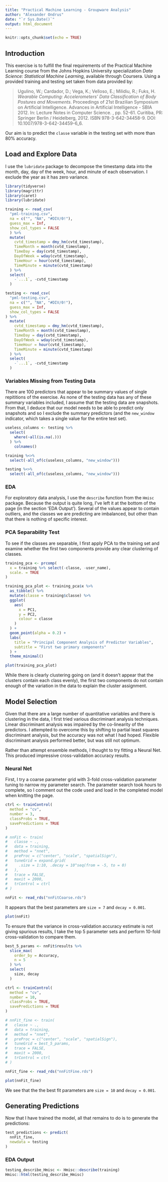 ```yaml
---
title: "Practical Machine Learning - Groupware Analysis"
author: "Alexander Ondrus"
date: "`r Sys.Date()`"
output: html_document
---
```


```r
knitr::opts_chunk$set(echo = TRUE)
```

## Introduction

This exercise is to fulfill the final requirements of the Practical Machine Learning course from the Johns Hopkins University specialization *Data Science: Statistical Machine Learning*, available through Coursera. Using a provided training and testing set taken from data provided by:

> Ugulino, W.; Cardador, D.; Vega, K.; Velloso, E.; Milidiu, R.; Fuks, H. *Wearable Computing: Accelerometers' Data Classification of Body Postures and Movements*. Proceedings of 21st Brazilian Symposium on Artificial Intelligence. Advances in Artificial Intelligence - SBIA 2012. In: Lecture Notes in Computer Science. , pp. 52-61. Curitiba, PR: Springer Berlin / Heidelberg, 2012. ISBN 978-3-642-34458-9. DOI: 10.1007/978-3-642-34459-6_6.

Our aim is to predict the `classe` variable in the testing set with more than 80% accuracy.

## Load and Explore Data

I use the `lubridate` package to decompose the timestamp data into the month, day, day of the week, hour, and minute of each observation. I exclude the year as it has zero variance.

```r
library(tidyverse)
library(magrittr)
library(caret)
library(lubridate)

training <- read_csv(
  "pml-training.csv",
  na = c("", "NA", "#DIV/0!"),
  guess_max = Inf,
  show_col_types = FALSE
  ) %>% 
  mutate(
    cvtd_timestamp = dmy_hm(cvtd_timestamp),
    TimeMonth = month(cvtd_timestamp),
    TimeDay = day(cvtd_timestamp),
    DayOfWeek = wday(cvtd_timestamp),
    TimeHour = hour(cvtd_timestamp),
    TimeMinute = minute(cvtd_timestamp)
  ) %>% 
  select(
    -`...1`, -cvtd_timestamp
  )

testing <- read_csv(
  "pml-testing.csv",
  na = c("", "NA", "#DIV/0!"),
  guess_max = Inf,
  show_col_types = FALSE
) %>% 
  mutate(
    cvtd_timestamp = dmy_hm(cvtd_timestamp),
    TimeMonth = month(cvtd_timestamp),
    TimeDay = day(cvtd_timestamp),
    DayOfWeek = wday(cvtd_timestamp),
    TimeHour = hour(cvtd_timestamp),
    TimeMinute = minute(cvtd_timestamp)
  ) %>% 
  select(
    -`...1`, -cvtd_timestamp
  )
```

### Variables Missing from Testing Data

There are 100 predictors that appear to be summary values of single repititions of the exercise. As none of the testing data has any of these summary variables included, I assume that the testing data are snapshots. From that, I deduce that our model needs to be able to predict only snapshots and so I exclude the summary predictors (and the `new_window` indicator, which takes a single value for the entire test set).

```r
useless_columns <- testing %>% 
  select(
    where(~all(is.na(.)))
  ) %>% 
    colnames()

training %<>%
  select(-all_of(c(useless_columns, "new_window")))

testing %<>%
  select(-all_of(c(useless_columns, "new_window")))
```

### EDA

For exploratory data analysis, I use the `describe` function from the `Hmisc` package. Because the output is quite long, I've left it at the bottom of the page (in the section 'EDA Output'). Several of the values appear to contain outliers, and the classes we are predicting are imbalanced, but other than that there is nothing of specific interest.

### PCA Separability Test

To see if the classes are separable, I first apply PCA to the training set and examine whether the first two components provide any clear clustering of classes.

```r
training_pca <- prcomp(
  x = training %>% select(-classe, -user_name),
  scale. = TRUE
)

training_pca_plot <- training_pca$x %>% 
  as_tibble() %>% 
  mutate(classe = training$classe) %>% 
  ggplot(
    aes(
      x = PC1,
      y = PC2,
      colour = classe
    )
  ) + 
  geom_point(alpha = 0.2) +
  labs(
    title = "Principal Component Analysis of Predictor Variables",
    subtitle = "First two primary components"
  ) +
  theme_minimal()

plot(training_pca_plot)
```

While there is clearly clustering going on (and it doesn't appear that the clusters contain each class evenly), the first two components do not contain enough of the variation in the data to explain the cluster assignment.

## Model Selection

Given that there are a large number of quantitative variables and there is clustering in the data, I first tried various discriminant analysis techniques. Linear discriminant analysis was impaired by the co-linearity of the predictors. I attempted to overcome this by shifting to partial least squares discriminant analysis, but the accuracy was not what I had hoped. Flexible discriminant analysis performed better, but was still not optimum. 

Rather than attempt ensemble methods, I thought to try fitting a Neural Net. This produced impressive cross-validation accuracy results.

### Neural Net

First, I try a coarse parameter grid with 3-fold cross-validation parameter tuning to narrow my parameter search. The parameter search took hours to complete, so I comment out the code used and load in the completed model when knitting the page.

```r
ctrl <- trainControl(
  method = "cv",
  number = 3,
  classProbs = TRUE,
  savePredictions = TRUE
)

# nnFit <- train(
#   classe ~ .,
#   data = training,
#   method = "nnet",
#   preProc = c("center", "scale", "spatialSign"),
#   tuneGrid = expand.grid(
#     .size = 1:10, .decay = 10^seq(from = -5, to = 0)
#   ),
#   trace = FALSE,
#   maxit = 2000,
#   trControl = ctrl
# )

nnFit <- read_rds("nnFitCoarse.rds")
```

It appears that the best parameters are `size = 7` and `decay = 0.001`.

```r
plot(nnFit)
```

To ensure that the variance in cross-validation accuracy estimate is not giving spurious results, I take the top 5 parameter sets and perform 10-fold cross-validation to compare them.

```r
best_5_params <- nnFit$results %>% 
  slice_max(
    order_by = Accuracy,
    n = 5
  ) %>% 
  select(
    size, decay
  )

ctrl <- trainControl(
  method = "cv",
  number = 10,
  classProbs = TRUE,
  savePredictions = TRUE
)

# nnFit_fine <- train(
#   classe ~ .,
#   data = training,
#   method = "nnet",
#   preProc = c("center", "scale", "spatialSign"),
#   tuneGrid = best_5_params,
#   trace = FALSE,
#   maxit = 2000,
#   trControl = ctrl
# )

nnFit_fine <- read_rds("nnFitFine.rds")
```

```r
plot(nnFit_fine)
```

We see that the the best fit parameters are `size = 10` and `decay = 0.001`.

## Generating Predictions

Now that I have trained the model, all that remains to do is to generate the predictions:

```r
test_predictions <- predict(
  nnFit_fine,
  newdata = testing
)
```

### EDA Output

```r
testing_describe_Hmisc <- Hmisc::describe(training)
Hmisc::html(testing_describe_Hmisc)
```

